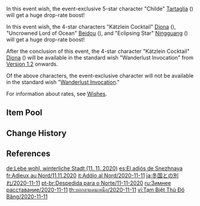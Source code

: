 {{Wish
|name              = Farewell of Snezhnaya 2020-11-11
|image             = Farewell of Snezhnaya 2020-11-11.png
|type              = Character Event
|duration          = event
|time_start        = 2020-11-11 10:00:00
|time_start_offset = GMT+8
|time_end          = 2020-12-01 15:59:59
|link              = https://www.hoyolab.com/article/78956
|preceding         = Sparkling Steps/2020-10-20
|succeeding        = Gentry of Hermitage/2020-12-01
|alongside         = Epitome Invocation/2020-11-11
|next              = Farewell of Snezhnaya/2021-04-06
}}
In this event wish, the event-exclusive 5-star character "Childe" [[Tartaglia]] ({{Hydro}}) will get a huge drop-rate boost!

In this event wish, the 4-star characters "Kätzlein Cocktail" [[Diona]] ({{Cryo}}), "Uncrowned Lord of Ocean" [[Beidou]] ({{Electro}}), and "Eclipsing Star" [[Ningguang]] ({{Geo}}) will get a huge drop-rate boost!

After the conclusion of this event, the 4-star character "Kätzlein Cocktail" [[Diona]] ({{Cryo}}) will be available in the standard wish "Wanderlust Invocation" from [[Version 1.2]] onwards.

Of the above characters, the event-exclusive character will not be available in the standard wish "[[Wanderlust Invocation]]."

For information about rates, see [[Wishes]].

==Item Pool==
{{Wish Pool
|^Tartaglia
|^Diona
|^Beidou
|^Ningguang
|Diluc
|Jean
|Keqing
|Mona
|Qiqi
|Barbara
|Bennett
|Chongyun
|Fischl
|Noelle
|Razor
|Sucrose
|Xiangling
|Xingqiu
|Dragon's Bane
|Eye of Perception
|Favonius Codex
|Favonius Greatsword
|Favonius Lance
|Favonius Sword
|Favonius Warbow
|Lion's Roar
|Rainslasher
|Rust
|Sacrificial Bow
|Sacrificial Fragments
|Sacrificial Greatsword
|Sacrificial Sword
|The Bell
|The Flute
|The Stringless
|The Widsith
|Black Tassel
|Bloodtainted Greatsword
|Cool Steel
|Debate Club
|Emerald Orb
|Ferrous Shadow
|Harbinger of Dawn
|Magic Guide
|Raven Bow
|Sharpshooter's Oath
|Skyrider Sword
|Slingshot
|Thrilling Tales of Dragon Slayers
}}

==Change History==
{{Change History|1.1}}

==References==
{{Reflist}}

[[de:Lebe wohl, winterliche Stadt (11. 11. 2020)]]
[[es:El adiós de Snezhnaya]]
[[fr:Adieux au Nord/11.11.2020]]
[[it:Addio al Nord/2020-11-11]]
[[ja:冬国との別れ/2020-11-11]]
[[pt-br:Despedida para o Norte/11-11-2020]]
[[ru:Зимнее расставание/2020-11-11]]
[[th:บอกลาแดนเหนือ/2020-11-11]]
[[vi:Tạm Biệt Thủ Đô Băng/2020-11-11]]